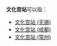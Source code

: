 '''文化宫站'''可以指：
* [[文化宫站_(无锡)|文化宫站 (无锡)]]
* [[文化宫站_(成都)|文化宫站 (成都)]]
* [[文化宫站_(常州)|文化宫站 (常州)]]

{{消歧義|Cat=四字車站名消歧義}}